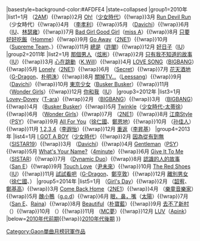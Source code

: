 {{Navbox
|name=Gaon單曲月榜冠軍 (2010年代前期)
|title=[[Gaon Chart|Gaon]][[單曲]]月榜冠軍作品及獲得者{{#if:{{{1|}}}|（{{{1|}}}）|}}
|basestyle=background-color:#AFDFE4
|state=<includeonly>collapsed</includeonly>
|group1=2010年
|list1={{Nowrap begin}}1月 {{link-en|死也不能放開你|Can't Let You Go Even If I Die}}（[[2AM]]）{{!wrap}}2月 [[Oh! (專輯)|Oh!]]（[[少女時代]]）{{!wrap}}3月 [[Oh! (專輯)|Run Devil Run]]（少女時代）{{!wrap}}4月 {{link-ko|H-Logic (李孝利專輯)|H-Logic|Chitty Chitty Bang Bang}}（[[李孝利]]）{{!wrap}}5月 {{link-ko|Innocence (Davichi迷你專輯)|Innocence (다비치의 음반)|時間啊 停止吧}}（[[Davichi]]）{{!wrap}}6月 {{link-ko|嘮叨|잔소리}}（[[IU (歌手)|IU]]、[[林瑟雍]]）{{!wrap}}7月 [[Bad But Good (miss A單曲)|Bad Girl Good Girl]]（[[miss A]]）{{!wrap}}8月 [[只要好好吃飯]]（[[Homme]]）{{!wrap}}9月 [[To Anyone|Go Away]]（[[2NE1]]）{{!wrap}}10月 {{link-ko|Ames Room (單曲)|Ames Room|當時 當時 當時}}（[[Supreme Team]]、{{link-ko|英俊 (1978年)|영준 (1978년)|英俊}}）{{!wrap}}11月 [[總是]]（[[許閣]]）{{!wrap}}12月 [[Real (IU迷你專輯)|好日子]]（[[IU (歌手)|IU]]）{{Nowrap end}}
|group2=2011年
|list2={{Nowrap begin}}1月 [[秘密花園 (韓國電視劇)|那個男人]]（[[炫彬]]）{{!wrap}}2月 [[Real+|只有我不知道的故事]]（[[IU (歌手)|IU]]）{{!wrap}}3月 [[心在跳動]]（[[K.Will]]）{{!wrap}}4月 [[Tonight (BIGBANG Special迷你專輯)|LOVE SONG]]（[[BIGBANG]]）{{!wrap}}5月 [[2NE1 2nd Mini Album|Lonely]]（[[2NE1]]）{{!wrap}}6月 {{link-en|星光月光|Starlight Moonlight}}（[[Secret (組合)|Secret]]）{{!wrap}}7月 [[無限挑戰 西海岸高速公路歌謠祭|花天酒地]]（[[G-Dragon]]、[[朴明洙]]）{{!wrap}}8月 [[AsuRa BalBalTa|關掉TV...]]（[[Leessang]]）{{!wrap}}9月 {{link-en|Love Delight (Davichi迷你專輯)|Love Delight|不要說再見}}（[[Davichi]]）{{!wrap}}10月 [[東京少女]]（[[Busker Busker]]）{{!wrap}}11月 {{link-en|Wonder World (Wonder Girls專輯)|Wonder World (album)|Be My Baby}}（[[Wonder Girls]]）{{!wrap}}12月 [[Last Fantasy|你和我]]（[[IU (歌手)|IU]]）{{Nowrap end}}
|group3=2012年
|list3={{Nowrap begin}}1月 [[Lovey-Dovey]]（[[T-ara]]）{{!wrap}}2月 {{link-en|Alive (BIGBANG迷你專輯)|Alive (Big Bang album)|Blue}}（[[BIGBANG]]）{{!wrap}}3月 {{link-en|Alive (BIGBANG迷你專輯)|Alive (Big Bang album)|Fantastic Baby}}（[[BIGBANG]]）{{!wrap}}4月 {{link-en|櫻花結局|Cherry Blossom Ending}}（[[Busker Busker]]）{{!wrap}}5月 [[Twinkle]]（[[少女時代-太蒂徐]]）{{!wrap}}6月 {{link-en|Wonder Party (Wonder Girls迷你專輯)|Wonder Party|Like this}}（[[Wonder Girls]]）{{!wrap}}7月 {{link-en|I Love You|I Love You (2NE1 song)}}（[[2NE1]]）{{!wrap}}8月 [[江南Style]]（[[PSY]]）{{!wrap}}9月 [[請回答1997|All For You]]（[[徐仁國]]、[[鄭恩地]]）{{!wrap}}10月 {{link-en|綻放 (孙佳人單曲)|Bloom (Gain song)|綻放}}（[[孙佳人]]）{{!wrap}}11月 [[1,2,3,4]]（[[李遐怡]]）{{!wrap}}12月 [[森林 (EP)|重返]]（[[李昇基]]）{{Nowrap end}}
|group4=2013年
|list4={{Nowrap begin}}1月 [[I GOT A BOY]]（[[少女時代]]）{{!wrap}}2月 [[因為從有到無]]（[[SISTAR19]]）{{!wrap}}3月 {{link-en|Mystic Ballad (Davichi專輯)|Mystic Ballad|烏龜}}（[[Davichi]]）{{!wrap}}4月 [[紳士 (歌曲)|Gentleman]]（[[PSY]]）{{!wrap}}5月 [[Name is 4minute|What's Your Name?]]（[[4minute]]）{{!wrap}}6月 [[Give It To Me]]（[[SISTAR]]）{{!wrap}}7月 {{link-ko|Lucky Numbers (Dynamic Duo專輯)|LUCKYNUMBERS|BAAAM}}（[[Dynamic Duo]]）{{!wrap}}8月  [[認識的人的故事]]（[[San E]]）{{!wrap}}9月 [[主君的太陽|Touch Love]]（[[尹未來]]）{{!wrap}}10月 [[Modern Times (IU專輯)|The Red Shoes]]（[[IU (歌手)|IU]]）{{!wrap}}11月 [[無限挑戰 自由路歌謠祭|試試看吧]]（[[G-Dragon]]、[[鄭亨敦]]）{{!wrap}}12月 [[離別男女]]（[[徐仁國]]、{{link-ko|Zia|지아 (1986년)}}）{{Nowrap end}}
|group5=2014年
|list5={{Nowrap begin}}1月 {{link-ko|Everyday III (Girl's Day迷你專輯)|Everyday III|Something}}（[[Girl's Day]]）{{!wrap}}2月 {{link-en|Some|Some (song)}}（[[韶宥]]、[[鄭基高]]）{{!wrap}}3月 [[CRUSH|Come Back Home]]（[[2NE1]]）{{!wrap}}4月 {{link-en|PLAY (樂童音樂家專輯)|Play (Akdong Musician album)|200%}}（[[樂童音樂家]]）{{!wrap}}5月 [[醜小鴨 (單曲)|醜小鴨]]（[[g.o.d]]）{{!wrap}}6月 [[RISE (太陽專輯)|眼，鼻，嘴]]（[[太陽 (歌手)|太陽]]）{{!wrap}}7月 {{link-en|仲夏夜的蜜|A Midsummer Night's Sweetness}}（[[San E]]、[[吳慧潾|Raina]]）{{!wrap}}8月 [[Beautiful (朴寶藍單曲)|Beautiful]]（[[朴寶藍]]）{{!wrap}}9月 [[去不了新村 (單曲)|去不了新村]]（{{link-ko|Postmen|포스트맨 (음악 그룹)}}）{{!wrap}}10月 {{link-en|Walking With (金東律專輯)|Walking With (album)|How I Am}}（{{link-ko|金東律|김동률}}）{{!wrap}}11月 {{link-ko|Miss Me Or Diss Me (MC夢專輯)|Miss Me Or Diss Me|懷念我嗎}}（[[MC夢]]）{{!wrap}}12月 [[Pink LUV|LUV]]（[[Apink]]）{{Nowrap end}}
|below={{Nowrap begin}}[[Template:Gaon單曲月榜冠軍 (2010年代前期)|2010年代前期]]{{!wrap}}[[Template:Gaon單曲月榜冠軍 (2010年代後期)|2010年代後期]]{{Nowrap end}}
}}
<noinclude>
[[Category:Gaon單曲月榜冠軍作品]]
</noinclude>